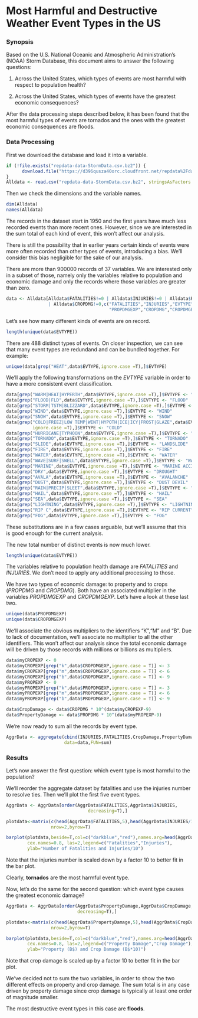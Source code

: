 # Most Harmful and Destructive Weather Event Types in the US 

### Synopsis

Based on the U.S. National Oceanic and Atmospheric Administration's (NOAA) Storm Database, this document aims to answer the following questions:

1. Across the United States, which types of events are most harmful with respect to population health?

2. Across the United States, which types of events have the greatest economic consequences?

After the data processing steps described below, it has been found that the most harmful types of events are tornados and the ones with the greatest economic consequences are floods.

### Data Processing

First we download the database and load it into a variable.

```{r, cache=TRUE}
if (!file.exists("repdata-data-StormData.csv.bz2")) {
      download.file("https://d396qusza40orc.cloudfront.net/repdata%2Fdata%2FStormData.csv.bz2","repdata-data-StormData.csv.bz2")
}
Alldata <- read.csv("repdata-data-StormData.csv.bz2", stringsAsFactors = F)
```

Then we check the dimensions and the variable names.

```{r, cache = TRUE}
dim(Alldata)
names(Alldata)
```

The records in the dataset start in 1950 and the first years have much less recorded events than more recent ones. However, since we are interested in the sum total of each kind of event, this won't affect our analysis.

There is still the possibility that in earlier years certain kinds of events were more often recorded than other types of events, introducing a bias. We'll consider this bias negligible for the sake of our analysis.

There are more than 900000 records of 37 variables. We are interested only in a subset of those, namely only the variables relative to population and economic damage and only the records where those variables are greater than zero. 

```{r}
data <- Alldata[Alldata$FATALITIES!=0 | Alldata$INJURIES!=0 | Alldata$PROPDMG!=0
                | Alldata$CROPDMG!=0,c("FATALITIES","INJURIES","EVTYPE","PROPDMG",
                                       "PROPDMGEXP","CROPDMG","CROPDMGEXP")]
```

Let's see how many different kinds of events are on record.

```{r}
length(unique(data$EVTYPE))
```

There are 488 distinct types of events. On closer inspection, we can see that many event types are redundand and can be bundled together. For example:

```{r}
unique(data[grep("HEAT",data$EVTYPE,ignore.case =T),]$EVTYPE)
```

We'll apply the following transformations on the *EVTYPE* variable in order to have a more consistent event classification.

```{r}
data[grep("WARM|HEAT|HYPERTH",data$EVTYPE,ignore.case =T),]$EVTYPE <- "HEAT"
data[grep("FLOOD|FLD",data$EVTYPE,ignore.case =T),]$EVTYPE <- "FLOOD"
data[grep("STORM|TSTM|BLIZZARD",data$EVTYPE,ignore.case =T),]$EVTYPE <- "STORM"
data[grep("WIND",data$EVTYPE,ignore.case =T),]$EVTYPE <- "WIND"
data[grep("SNOW",data$EVTYPE,ignore.case =T),]$EVTYPE <- "SNOW"
data[grep("COLD|FREEZ|LOW TEMP|WINT|HYPOTH|ICE|ICY|FROST|GLAZE",data$EVTYPE,
          ignore.case =T),]$EVTYPE <- "COLD"
data[grep("HURRICANE|TYPHOON",data$EVTYPE,ignore.case =T),]$EVTYPE <- "HURRICANE"
data[grep("TORNADO",data$EVTYPE,ignore.case =T),]$EVTYPE <- "TORNADO"
data[grep("SLIDE",data$EVTYPE,ignore.case =T),]$EVTYPE <- "LANDSLIDE"
data[grep("FIRE",data$EVTYPE,ignore.case =T),]$EVTYPE <- "FIRE"
data[grep("WATER",data$EVTYPE,ignore.case =T),]$EVTYPE <- "WATER"
data[grep("WAVE|SURF|SWELL",data$EVTYPE,ignore.case =T),]$EVTYPE <- "WAVES"
data[grep("MARINE",data$EVTYPE,ignore.case =T),]$EVTYPE <- "MARINE ACCIDENT"
data[grep("DRY",data$EVTYPE,ignore.case =T),]$EVTYPE <- "DROUGHT"
data[grep("AVALA",data$EVTYPE,ignore.case =T),]$EVTYPE <- "AVALANCHE"
data[grep("DUST",data$EVTYPE,ignore.case =T),]$EVTYPE <- "DUST DEVIL"
data[grep("RAIN|PRECIP|SLEET",data$EVTYPE,ignore.case =T),]$EVTYPE <- "RAIN"
data[grep("HAIL",data$EVTYPE,ignore.case =T),]$EVTYPE <- "HAIL"
data[grep("SEA",data$EVTYPE,ignore.case =T),]$EVTYPE <- "SEA"
data[grep("LIGHTNING",data$EVTYPE,ignore.case =T),]$EVTYPE <- "LIGHTNING"
data[grep("RIP C",data$EVTYPE,ignore.case =T),]$EVTYPE <- "RIP CURRENT"
data[grep("FOG",data$EVTYPE,ignore.case =T),]$EVTYPE <- "FOG"
```

These substitutions are in a few cases arguable, but we'll assume that this is good enough for the current analysis.

The new total number of distinct events is now much lower.

```{r}
length(unique(data$EVTYPE))
```

The variables relative to population health damage are *FATALITIES* and *INJURIES*. We don't need to apply any additional processing to those.

We have two types of economic damage: to property and to crops (*PROPDMG* and *CROPDMG*). Both have an associated multiplier in the variables *PROPDMGEXP* and *CROPDMGEXP*. Let's have a look at these last two.

```{r}
unique(data$PROPDMGEXP)
unique(data$CROPDMGEXP)
```

We'll associate the obvious multipliers to the identifiers "K","M" and "B". Due to lack of documentation, we'll associate no multiplier to all the other identifiers. This won't affect our analysis since the total economic damage will be driven by those records with millions or billions as multipliers.

```{r}
data$myCROPEXP <- 0
data$myCROPEXP[grep("k",data$CROPDMGEXP,ignore.case = T)] <- 3
data$myCROPEXP[grep("m",data$CROPDMGEXP,ignore.case = T)] <- 6
data$myCROPEXP[grep("b",data$CROPDMGEXP,ignore.case = T)] <- 9
data$myPROPEXP <- 0
data$myPROPEXP[grep("k",data$PROPDMGEXP,ignore.case = T)] <- 3
data$myPROPEXP[grep("m",data$PROPDMGEXP,ignore.case = T)] <- 6
data$myPROPEXP[grep("b",data$PROPDMGEXP,ignore.case = T)] <- 9

data$CropDamage <- data$CROPDMG * 10^(data$myCROPEXP-9)
data$PropertyDamage <- data$PROPDMG * 10^(data$myPROPEXP-9)
```

We're now ready to sum all the records by event type.

```{r}
AggrData <- aggregate(cbind(INJURIES,FATALITIES,CropDamage,PropertyDamage)~EVTYPE,
                      data=data,FUN=sum)
```

### Results

Let's now answer the first question: which event type is most harmful to the population?

We'll reorder the aggregate dataset by fatalities and use the injuries number to resolve ties. Then we'll plot the first five event types.

```{r}
AggrData <- AggrData[order(AggrData$FATALITIES,AggrData$INJURIES,
                               decreasing=T),]

plotdata<-matrix(c(head(AggrData$FATALITIES,5),head(AggrData$INJURIES/10,5)),
                 nrow=2,byrow=T)

barplot(plotdata,beside=T,col=c("darkblue","red"),names.arg=head(AggrData$EVTYPE,5),
        cex.names=0.8, las=2,legend=c("Fatalities","Injuries"),
        ylab="Number of Fatalities and Injuries/10")
```

Note that the injuries number is scaled down by a factor 10 to better fit in the bar plot.

Clearly, **tornados** are the most harmful event type.

Now, let's do the same for the second question: which event type causes the greatest economic damage?

```{r}
AggrData <- AggrData[order(AggrData$PropertyDamage,AggrData$CropDamage,
                           decreasing=T),]

plotdata<-matrix(c(head(AggrData$PropertyDamage,5),head(AggrData$CropDamage*10,5)),
                 nrow=2,byrow=T)

barplot(plotdata,beside=T,col=c("darkblue","red"),names.arg=head(AggrData$EVTYPE,5),
        cex.names=0.8, las=2,legend=c("Property Damage","Crop Damage"),
        ylab="Property (B$) and Crop Damage (B$*10)")
```

Note that crop damage is scaled up by a factor 10 to better fit in the bar plot.

We've decided not to sum the two variables, in order to show the two different effects on property and crop damage. The sum total is in any case driven by property damage since crop damage is typically at least one order of magnitude smaller.

The most destructive event types in this case are **floods**.













